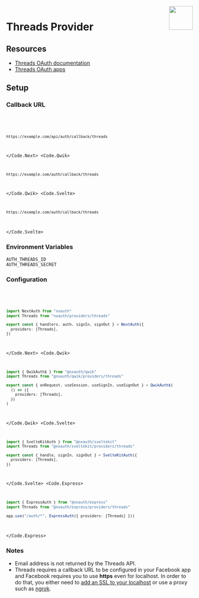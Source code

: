 
<img align="right" src="/img/providers/threads.svg" height="64" width="64" />

# Threads Provider

## Resources

- [Threads OAuth documentation](https://developers.facebook.com/docs/threads)
- [Threads OAuth apps](https://developers.facebook.com/apps/)

## Setup

### Callback URL

<Code>
  <Code.Next>

```bash
https://example.com/api/auth/callback/threads
```

  </Code.Next>
  <Code.Qwik>

```bash
https://example.com/auth/callback/threads
```

  </Code.Qwik>
  <Code.Svelte>

```bash
https://example.com/auth/callback/threads
```

  </Code.Svelte>
</Code>

### Environment Variables

```
AUTH_THREADS_ID
AUTH_THREADS_SECRET
```

### Configuration

<Code>
  <Code.Next>

```ts filename="/auth.ts"
import NextAuth from "nxauth"
import Threads from "nxauth/providers/threads"

export const { handlers, auth, signIn, signOut } = NextAuth({
  providers: [Threads],
})
```

  </Code.Next>
  <Code.Qwik>
  
```ts filename="/src/routes/plugin@nxauth.ts"
import { QwikAuth$ } from "@nxauth/qwik"
import Threads from "@nxauth/qwik/providers/threads"

export const { onRequest, useSession, useSignIn, useSignOut } = QwikAuth$(
  () => ({
    providers: [Threads],
  })
)
```

  </Code.Qwik>
  <Code.Svelte>

```ts filename="/src/auth.ts"
import { SvelteKitAuth } from "@nxauth/sveltekit"
import Threads from "@nxauth/sveltekit/providers/threads"

export const { handle, signIn, signOut } = SvelteKitAuth({
  providers: [Threads],
})
```

  </Code.Svelte>
  <Code.Express>

```ts filename="/src/app.ts"
import { ExpressAuth } from "@nxauth/express"
import Threads from "@nxauth/express/providers/threads"

app.use("/auth/*", ExpressAuth({ providers: [Threads] }))
```

  </Code.Express>
</Code>

### Notes

- Email address is not returned by the Threads API.
- Threads requires a callback URL to be configured in your Facebook app and Facebook requires you to use **https** even for localhost. In order to do that, you either need to [add an SSL to your localhost](https://www.freecodecamp.org/news/how-to-get-https-working-on-your-local-development-environment-in-5-minutes-7af615770eec/) or use a proxy such as [ngrok](https://ngrok.com/docs).
